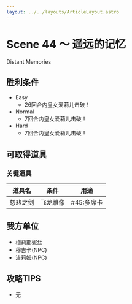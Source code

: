 ```yaml
---
layout: ../../layouts/ArticleLayout.astro
---
```

# Scene 44 ～ 遥远的记忆  

Distant Memories

## 胜利条件 

- Easy
  - 26回合内皇女爱莉儿击破！
- Normal
  - 7回合内皇女爱莉儿击破！
- Hard
  - 7回合内皇女爱莉儿击破！

## 可取得道具 

### 关键道具

|道具名|条件|用途|
|---|---|---|
|慈悲之剑|飞龙雕像|#45:多席卡|

## 我方单位 

- 梅莉耶妮丝
- 穆吉卡(NPC)
- 洁莉姆(NPC)

## 攻略TIPS 

- 无